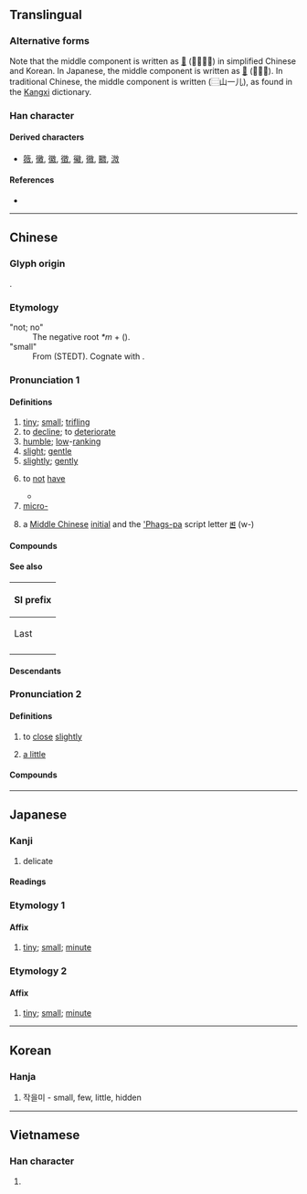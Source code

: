 {{also|徵|徴|徹}}
{{character info}}
==Translingual==
{{ja-forms|微|微|微}}

===Alternative forms===
Note that the middle component is written as [[𡵂]] (⿳山一几) in simplified Chinese and Korean. In Japanese, the middle component is written as [[𡵉]] (⿱山兀). In traditional Chinese, the middle component is written (⿳山一儿), as found in the [[Kangxi]] dictionary.

===Han character===
{{Han char|rn=60|rad=彳|as=10|sn=13|four=28240|canj=HOUNK,HOUUK|ids=⿰彳𢼸(GK),⿰彳𣁋(TJV)}}

====Derived characters====
* [[䉠]], [[黴]], [[徽]], [[徵]], [[鰴]], [[幑]], [[覹]], [[溦]]

====References====
* {{Han ref|kx=0370.120|dkj=10203|dj=0696.150|hdz=20837.100|uh=5FAE|ud=24494|bh=B74C|bd=46924}}

----

==Chinese==
{{zh-forms}}

===Glyph origin===
{{Han etym}}
{{Han compound|彳|𢼸|c1=s|c2=p|ls=psc}}.

===Etymology===
; "not; no"
: The negative root ''*m'' + {{och-l|惟|to be}} ({{zh-ref|Pulleybank, 1995}}).
; "small"
: From {{inh|zh|sit-pro|*mwəj||fine; delicate}} (STEDT). Cognate with {{cog|my|မွေ့||delicate}}.

===Pronunciation 1===
{{zh-pron
|m=微
|m-s=
|c=mei4
|c-t=
|g=
|h=pfs=mì;gd=mi2
|j=
|mb=mî
|md=mì
|mn=bî
|mn-t=mui5
|w=3mi,3vi
|x=
|mc=y
|oc=y
|cat=a,v,adv,pref
}}

====Definitions====
{{zh-hanzi}}

# [[tiny]]; [[small]]; [[trifling]]
# to [[decline]]; to [[deteriorate]]
# [[humble]]; [[low]]-[[ranking]]
# [[slight]]; [[gentle]]
# [[slightly]]; [[gently]]
# {{lb|zh|literary}} to [[not]] [[have]]
#* {{zh-x|微 ^管 ^仲，吾 其 被{pī}髮左衽 矣。|'''Without''' Guan Zhong, we should now be wearing our hair unbound, and the lappets of our coats buttoning on the left side.|ref=Analects}}
# [[micro-]] {{gloss|[[Appendix:SI units|SI unit]] prefix}}
# {{zh-div|母}} {{lb|zh|phonology}} a [[Middle Chinese]] [[initial]] and the [['Phags-pa]] script letter [[ꡓ]] (w-)

====Compounds====
{{zh-der|寒微簡陋|微晶|微分學|微血管|微笑|微眇|微忱|微渺|微卷|卑微|忽微|微獨|微微|慎微|寒微|微服|微時|人微權輕|兵少將微|微乎其微|側微|微積分|微行|名微德薄|兵微將寡|微風|微辭|微言|微脈|微纖|微細|微粒|微米|微生物|微波|微曦|微暈|微文深詆|微情|微弱|微小|微子|微分|微不足道|微薄|微詞|微息|入微|慎小謹微|微醺|幾微|希微|式微|具體而微|低微|微茫|幽微|些微|寖微寖滅|微型|微中子|微恙|凌波微步|人微言輕|微賤|微塵|刻畫入微|微量|微電腦|微妙|微末|微處理器|微處理機|微臣|功微德薄|力微任重|微文|元微之|太微|以微知著|梨頰微渦|洞燭入微|杜微慎防|敬小慎微|拈花微笑|梭微子|才秀人微|探賾索微|杜漸防微|白璧微瑕|窮纖入微|福生于微|睹微知著|星際微塵|稍微|窮幽極微|積微成著|略微|禍起隱微|波微|破顏微笑|熹微|知微知彰|浸微|本小利微|無微不至|浸微浸消|杜漸除微|毚微|清謳微吟|視微知著|火熹微|白玉微瑕|爝火微光|滄海微塵|白玉微疵|才微智淺|漸趨式微|深微|興微繼絕|風微浪穩|精微|縮微|細微|衰微|見微知萌|翠微山|顯微鏡|糧寡兵微|翠微|闡微|纖微|言微旨遠|顯微書影|體貼入微|通幽洞微|霏微|身輕言微|顯微手術|量小力微|談言微中|鉤隱抉微|顯微照相|蠅頭微利|隱微|防微杜漸|防微慮遠|細微末節|輕微|蟲沙微類|辭微旨遠|造微入妙|謹小慎微|見微知著|音韻闡微|紫微|縮影微捲|微信|微博|可微}}

====See also====
{| class="wikitable"
! colspan=3 | SI prefix
|-
! Last
!
! Next
|-
| {{l|zh|[[毫]]}}
| {{lang|zh|微}}
| {{l|zh|[[奈]]/[[納]]}}
|}

====Descendants====
{{CJKV||み|j2=び|미|vi}}

===Pronunciation 2===
{{zh-pron
|mn=bui
|cat=v,adv
}}

====Definitions====
{{zh-hanzi}} {{lb|zh|Min Nan}}

# {{lb|zh|mouth|eyes|etc.}} to [[close]] [[slightly]]
# [[a little]]

====Compounds====
{{zh-der|微目|峇微|沙微}}

----

==Japanese==

===Kanji===
{{ja-kanji|grade=c|rs=彳10}}

# delicate

====Readings====
{{ja-readings
|goon=み
|kanon=び
|kun=かす-か, ちい-さい, わずか
}}

===Etymology 1===

====Affix====
{{ja-pos|affix|び}}

# [[tiny]]; [[small]]; [[minute]]

===Etymology 2===

====Affix====
{{ja-pos|affix|み}}

# [[tiny]]; [[small]]; [[minute]]

----

==Korean==

===Hanja===
{{ko-hanja|hangeul=미|eumhun=|rv=mi|mr=mi|y=mi}}

# 작을미 - small, few, little, hidden

----

==Vietnamese==

===Han character===
{{vi-hantu|[[vi]]|rs=彳10}}

# {{rfdef|vi|sort=彳10}}
